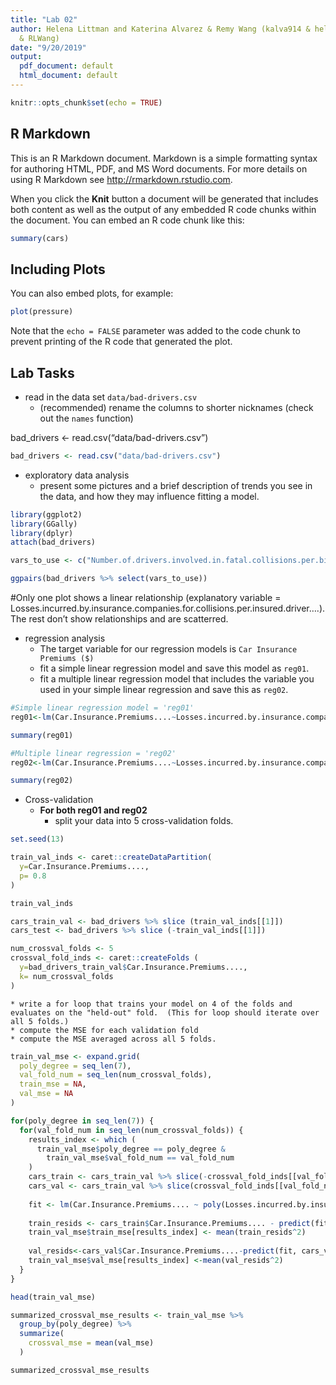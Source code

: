 ```yaml
---
title: "Lab 02"
author: Helena Littman and Katerina Alvarez & Remy Wang (kalva914 & helenalittman
  & RLWang)
date: "9/20/2019"
output:
  pdf_document: default
  html_document: default
---
```


```r
knitr::opts_chunk$set(echo = TRUE)
```

## R Markdown

This is an R Markdown document. Markdown is a simple formatting syntax for authoring HTML, PDF, and MS Word documents. For more details on using R Markdown see <http://rmarkdown.rstudio.com>.

When you click the **Knit** button a document will be generated that includes both content as well as the output of any embedded R code chunks within the document. You can embed an R code chunk like this:

```r
summary(cars)
```

## Including Plots

You can also embed plots, for example:

```r
plot(pressure)
```

Note that the `echo = FALSE` parameter was added to the code chunk to prevent printing of the R code that generated the plot.

## Lab Tasks

* read in the data set `data/bad-drivers.csv`
  * (recommended) rename the columns to shorter nicknames (check out the `names` function)

bad_drivers <- read.csv("data/bad-drivers.csv")

```r
bad_drivers <- read.csv("data/bad-drivers.csv")
```

* exploratory data analysis
  * present some pictures and a brief description of trends you see in the data, and how they may influence fitting a model.
  
```r
library(ggplot2)
library(GGally)
library(dplyr)
attach(bad_drivers)

vars_to_use <- c("Number.of.drivers.involved.in.fatal.collisions.per.billion.miles","Percentage.Of.Drivers.Involved.In.Fatal.Collisions.Who.Were.Speeding", "Percentage.Of.Drivers.Involved.In.Fatal.Collisions.Who.Were.Alcohol.Impaired", "Percentage.Of.Drivers.Involved.In.Fatal.Collisions.Who.Were.Not.Distracted", "Percentage.Of.Drivers.Involved.In.Fatal.Collisions.Who.Had.Not.Been.Involved.In.Any.Previous.Accidents", "Losses.incurred.by.insurance.companies.for.collisions.per.insured.driver....", "Car.Insurance.Premiums....")

ggpairs(bad_drivers %>% select(vars_to_use))
```
  
#Only one plot shows a linear relationship (explanatory variable = Losses.incurred.by.insurance.companies.for.collisions.per.insured.driver....). The rest don't show relationships and are scatterred. 

* regression analysis
  * The target variable for our regression models is `Car Insurance Premiums ($)`
  * fit a simple linear regression model and save this model as `reg01`. 
  * fit a multiple linear regression model that includes the variable you used in your simple linear regression and save this as `reg02`.
  
```r
#Simple linear regression model = 'reg01'
reg01<-lm(Car.Insurance.Premiums....~Losses.incurred.by.insurance.companies.for.collisions.per.insured.driver...., data=bad_drivers)

summary(reg01)

#Multiple linear regression = 'reg02'
reg02<-lm(Car.Insurance.Premiums....~Losses.incurred.by.insurance.companies.for.collisions.per.insured.driver.... + Percentage.Of.Drivers.Involved.In.Fatal.Collisions.Who.Had.Not.Been.Involved.In.Any.Previous.Accidents + Percentage.Of.Drivers.Involved.In.Fatal.Collisions.Who.Were.Speeding, data=bad_drivers)

summary(reg02)
```
  

* Cross-validation
  * **For both reg01 and reg02**
    * split your data into 5 cross-validation folds.
    
```r
set.seed(13)

train_val_inds <- caret::createDataPartition(
  y=Car.Insurance.Premiums....,
  p= 0.8
)

train_val_inds

cars_train_val <- bad_drivers %>% slice (train_val_inds[[1]])
cars_test <- bad_drivers %>% slice (-train_val_inds[[1]])

num_crossval_folds <- 5
crossval_fold_inds <- caret::createFolds (
  y=bad_drivers_train_val$Car.Insurance.Premiums....,
  k= num_crossval_folds
)
```

    * write a for loop that trains your model on 4 of the folds and evaluates on the "held-out" fold.  (This for loop should iterate over all 5 folds.)
    * compute the MSE for each validation fold
    * compute the MSE averaged across all 5 folds.
    
```r
train_val_mse <- expand.grid(
  poly_degree = seq_len(7),
  val_fold_num = seq_len(num_crossval_folds),
  train_mse = NA,
  val_mse = NA
)

for(poly_degree in seq_len(7)) {
  for(val_fold_num in seq_len(num_crossval_folds)) {
    results_index <- which (
      train_val_mse$poly_degree == poly_degree &
        train_val_mse$val_fold_num == val_fold_num
    )
    cars_train <- cars_train_val %>% slice(-crossval_fold_inds[[val_fold_num]])
    cars_val <- cars_train_val %>% slice(crossval_fold_inds[[val_fold_num]])
    
    fit <- lm(Car.Insurance.Premiums.... ~ poly(Losses.incurred.by.insurance.companies.for.collisions.per.insured.driver...., poly_degree), data = bad_drivers)
    
    train_resids <- cars_train$Car.Insurance.Premiums.... - predict(fit)
    train_val_mse$train_mse[results_index] <- mean(train_resids^2)
    
    val_resids<-cars_val$Car.Insurance.Premiums....-predict(fit, cars_val)
    train_val_mse$val_mse[results_index] <-mean(val_resids^2)
  }
}

head(train_val_mse)

summarized_crossval_mse_results <- train_val_mse %>% 
  group_by(poly_degree) %>% 
  summarize(
    crossval_mse = mean(val_mse)
  )

summarized_crossval_mse_results
```
  